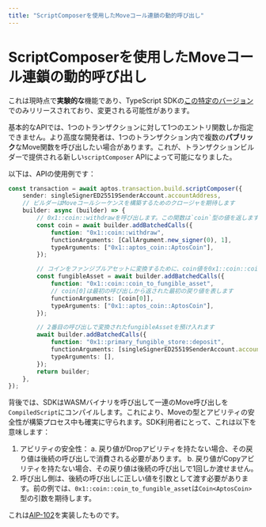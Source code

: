 ```yaml
---
title: "ScriptComposerを使用したMoveコール連鎖の動的呼び出し"
---
```


# ScriptComposerを使用したMoveコール連鎖の動的呼び出し

これは現時点で**実験的な**機能であり、TypeScript SDKの[この特定のバージョン](https://www.npmjs.com/package/@aptos-labs/ts-sdk/v/1.33.0-sc.0)でのみリリースされており、変更される可能性があります。

基本的なAPIでは、1つのトランザクションに対して1つのエントリ関数しか指定できません。より高度な開発者は、1つのトランザクション内で複数の**パブリック**なMove関数を呼び出したい場合があります。これが、トランザクションビルダーで提供される新しい`scriptComposer` APIによって可能になりました。

以下は、APIの使用例です：

```ts filename="example.ts"
const transaction = await aptos.transaction.build.scriptComposer({
    sender: singleSignerED25519SenderAccount.accountAddress,
    // ビルダーはMoveコールシーケンスを構築するためのクロージャを期待します
    builder: async (builder) => {
        // 0x1::coin::withdrawを呼び出します。この関数は`coin`型の値を返します。
        const coin = await builder.addBatchedCalls({
            function: "0x1::coin::withdraw",
            functionArguments: [CallArgument.new_signer(0), 1],
            typeArguments: ["0x1::aptos_coin::AptosCoin"],
        });

        // コインをファンジブルアセットに変換するために、coin値を0x1::coin::coin_to_fungible_assetに渡します
        const fungibleAsset = await builder.addBatchedCalls({
            function: "0x1::coin::coin_to_fungible_asset",
            // coin[0]は最初の呼び出しから返された最初の戻り値を表します
            functionArguments: [coin[0]],
            typeArguments: ["0x1::aptos_coin::AptosCoin"],
        });

        // 2番目の呼び出しで変換されたfungibleAssetを預け入れます
        await builder.addBatchedCalls({
            function: "0x1::primary_fungible_store::deposit",
            functionArguments: [singleSignerED25519SenderAccount.accountAddress, fungibleAsset[0]],
            typeArguments: [],
        });
        return builder;
    },
});
```

背後では、SDKはWASMバイナリを呼び出して一連のMove呼び出しを`CompiledScript`にコンパイルします。これにより、Moveの型とアビリティの安全性が構築プロセス中も確実に守られます。SDK利用者にとって、これは以下を意味します：
1. アビリティの安全性：
   a. 戻り値がDropアビリティを持たない場合、その戻り値は後続の呼び出しで消費される必要があります。
   b. 戻り値がCopyアビリティを持たない場合、その戻り値は後続の呼び出しで1回しか渡せません。
2. 呼び出し側は、後続の呼び出しに正しい値を引数として渡す必要があります。前の例では、`0x1::coin::coin_to_fungible_asset`は`Coin<AptosCoin>`型の引数を期待します。

これは[AIP-102](https://github.com/aptos-foundation/AIPs/blob/main/aips/aip-102.md)を実装したものです。

